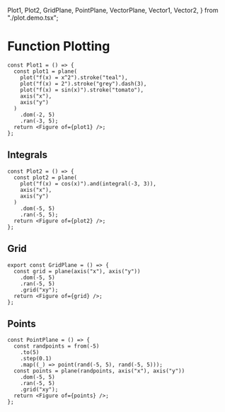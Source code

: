   Plot1,
  Plot2,
  GridPlane,
  PointPlane,
  VectorPlane,
  Vector1,
  Vector2,
} from "./plot.demo.tsx";

# Function Plotting

<Plot1 />

```tsx
const Plot1 = () => {
  const plot1 = plane(
    plot("f(x) = x^2").stroke("teal"),
    plot("f(x) = 2").stroke("grey").dash(3),
    plot("f(x) = sin(x)").stroke("tomato"),
    axis("x"),
    axis("y")
  )
    .dom(-2, 5)
    .ran(-3, 5);
  return <Figure of={plot1} />;
};
```

## Integrals

<Plot2 />

```tsx
const Plot2 = () => {
  const plot2 = plane(
    plot("f(x) = cos(x)").and(integral(-3, 3)),
    axis("x"),
    axis("y")
  )
    .dom(-5, 5)
    .ran(-5, 5);
  return <Figure of={plot2} />;
};
```

## Grid

<GridPlane />

```tsx
export const GridPlane = () => {
  const grid = plane(axis("x"), axis("y"))
    .dom(-5, 5)
    .ran(-5, 5)
    .grid("xy");
  return <Figure of={grid} />;
};
```

## Points

<PointPlane />

```tsx
const PointPlane = () => {
  const randpoints = from(-5)
    .to(5)
    .step(0.1)
    .map((_) => point(rand(-5, 5), rand(-5, 5)));
  const points = plane(randpoints, axis("x"), axis("y"))
    .dom(-5, 5)
    .ran(-5, 5)
    .grid("xy");
  return <Figure of={points} />;
};
```

